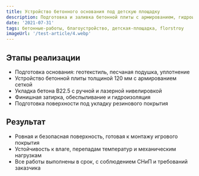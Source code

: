 ```yaml
---
title: Устройство бетонного основания под детскую площадку
description: Подготовка и заливка бетонной плиты с армированием, гидроизоляцией и финишной обработкой для безопасной эксплуатации
date: '2021-07-31'
tags: бетонные-работы, благоустройство, детская-площадка, florstroy
imageUrl: '/test-article/4.webp'
---
```


<Quote
  content="Основание выполнено с учётом требований к безопасности, ровности и долговечности покрытия."
  author="FlorStroy"
  cite="https://florstroy.ru/"
/>

## Этапы реализации

- Подготовка основания: геотекстиль, песчаная подушка, уплотнение  
- Устройство бетонной плиты толщиной 120 мм с армированием сеткой  
- Укладка бетона B22.5 с ручной и лазерной нивелировкой  
- Финишная затирка, обеспыливание и гидроизоляция  
- Подготовка поверхности под укладку резинового покрытия  

<ArticleImage src="/test-article/4.webp" alt="Бетонное основание под детскую площадку" />

## Результат

- Ровная и безопасная поверхность, готовая к монтажу игрового покрытия  
- Устойчивость к влаге, перепадам температур и механическим нагрузкам  
- Все работы выполнены в срок, с соблюдением СНиП и требований заказчика  

<Quote
  content="Основание получилось ровным, прочным и готовым к укладке покрытия — дети будут в безопасности."
  author="Представитель заказчика"
  cite="https://florstroy.ru/"
/>
